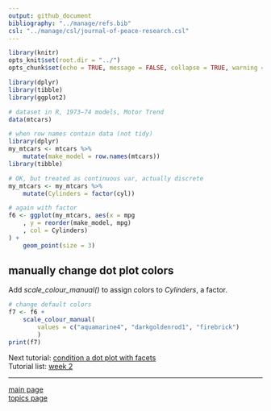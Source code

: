 ```yaml
---
output: github_document
bibliography: "../manage/refs.bib" 
csl: "../manage/csl/journal-of-peace-research.csl"
---
```


```r
library(knitr)
opts_knit$set(root.dir = "../")
opts_chunk$set(echo = TRUE, message = FALSE, collapse = TRUE, warning = FALSE, cache = TRUE, cache.path = "tut-07-cache/", fig.path = "tut-07-images/")
```


```r
library(dplyr)
library(tibble)
library(ggplot2)

# dataset in R, 1973–74 models, Motor Trend
data(mtcars)

# when row names contain data (not tidy)
library(dplyr)
my_mtcars <- mtcars %>%
	mutate(make_model = row.names(mtcars))
library(tibble)

# OK, but treated as continuous var, actually discrete
my_mtcars <- my_mtcars %>%
	mutate(Cylinders = factor(cyl))

# again with factor
f6 <- ggplot(my_mtcars, aes(x = mpg
	, y = reorder(make_model, mpg)
	, col = Cylinders)
) +
	geom_point(size = 3)
```




## manually change dot plot colors

Add *scale_colour_manual()* to assign colors to *Cylinders*, a factor. 

```r
# change default colors
f7 <- f6 +
	scale_colour_manual(
		values = c("aquamarine4", "darkgoldenrod1", "firebrick")
		)
print(f7)
```

Next tutorial: [condition a dot plot with facets](tut-0707_condition-facets.md)<br>
Tutorial list: [week 2](week-02_assignments.md)  

---
 
[main page](../README.md)<br>
[topics page](../README-by-topic.md) 




